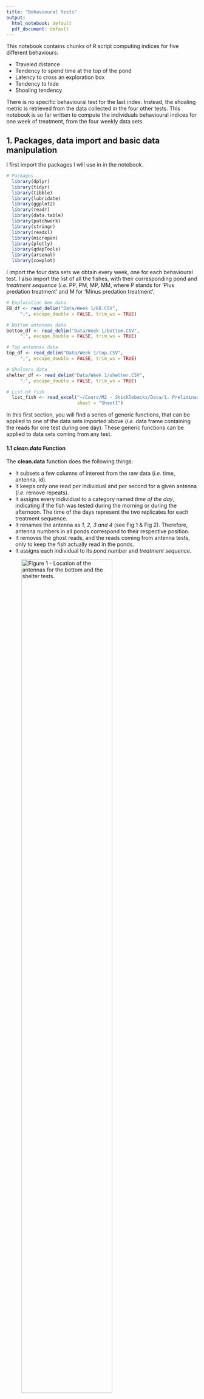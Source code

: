```yaml
---
title: "Behavioural tests"
output:
  html_notebook: default
  pdf_document: default
---
```


This notebook contains chunks of R script computing indices for five different behaviours:

- Traveled distance
- Tendency to spend time at the top of the pond
- Latency to cross an exploration box
- Tendency to hide
- Shoaling tendency

There is no specific behavioural test for the last index. Instead, the shoaling metric is retrieved from the data collected in the four other tests. This notebook is so far written to compute the individuals behavioural indices for one week of treatment, from the four weekly data sets.

## 1. Packages, data import and basic data manipulation

I first import the packages I will use in in the notebook.

```r

# Packages
  library(dplyr)  
  library(tidyr)
  library(tibble)
  library(lubridate)
  library(ggplot2)
  library(readr)
  library(data.table)
  library(patchwork)
  library(stringr)
  library(readxl)
  library(micropan)
  library(plotly)
  library(qdapTools)
  library(arsenal)
  library(cowplot)
```

I import the four data sets we obtain every week, one for each behavioural test. I also import the list of all the fishes, with their corresponding pond and *treatment sequence* (_i.e._ PP, PM, MP, MM, where P stands for 'Plus predation treatment' and M for 'Minus predation treatment'.

```r

# Exploration box data
EB_df <- read_delim("Data/Week 1/EB.CSV", 
     ";", escape_double = FALSE, trim_ws = TRUE)

# Bottom antennas data
bottom_df <- read_delim("Data/Week 1/bottom.CSV", 
     ";", escape_double = FALSE, trim_ws = TRUE)

# Top antennas data
top_df <- read_delim("Data/Week 1/top.CSV", 
     ";", escape_double = FALSE, trim_ws = TRUE)

# Shelters data
shelter_df <- read_delim("Data/Week 1/shelter.CSV", 
     ";", escape_double = FALSE, trim_ws = TRUE)

# List of fish
  list_fish <- read_excel("~/Cours/M2 - Sticklebacks/Data/1. Preliminary tests/4. Week -1/Ben_PITtag_final_grouped_FINAL.xlsx", 
                          sheet = "Sheet1")

```



In this first section, you will find a series of generic functions, that can be applied to one of the data sets imported above (_i.e._ data frame containing the reads for one test during one day). These generic functions can be applied to data sets coming from any test.





#### 1.1 _clean.data_ Function

The **clean.data** function does the following things:

- It subsets a few columns of interest from the raw data (_i.e._ time, antenna, id).
- It keeps only one read per individual and per second for a given antenna (_i.e._ remove repeats).
- It assigns every individual to a category named *time of the day*, indicating if the fish was tested during the morning or during the afternoon. The time of the days represent the two replicates for each treatment sequence.
- It renames the antenna as *1, 2, 3 and 4* (see Fig 1 & Fig 2). Therefore, antenna numbers in all ponds correspond to their respective position.
- It removes the ghost reads, and the reads coming from antenna tests, only to keep the fish actually read in the ponds.
- It assigns each individual to its *pond number* and *treatment sequence*.

![Figure 1 - Location of the antennas for the *bottom* and the *shelter* tests.](C:/Users/benka/OneDrive/Documents/Cours/M2 - Sticklebacks/Meetings/Meeting 7 - Last practical details/Practicalities/Slide8.png){width=75%}

![Figure 2 - Location of the antennas for the *top* and the *EB* tests.](C:/Users/benka/OneDrive/Documents/Cours/M2 - Sticklebacks/Meetings/Meeting 7 - Last practical details/Practicalities/Slide9.png){width=75%}



```r
clean.data <- function(df){

# Defining my variables
  df$Identifier <- as.integer(df$Identifier)
  df$Time <- as.character(df$Time)
  df$Unit.number <- as.integer(df$`Unit number`)
  df$Transponder.code <- as.character(df$`Transponder code`)
  df$Actual_time <- dmy_hms(paste(df$Date,df$Time,sep=" "))

  
  
# I make a new data frame with a subset of the variables of interest here
  new_dataset<-subset(df, select=c(Actual_time, `Unit number`, `Transponder code`))
  names(new_dataset) <- c("time", "antenna", "id")
  new_dataset <- new_dataset  %>% distinct()
 
  
   
# I assign every individual to a group (Morning/Afternoon)
  x = as.POSIXct(strptime(c("090000","121500","190000"),"%H%M%S"),"UTC")
  date(x) <- new_dataset$time[1]

  new_dataset$time_of_day <- case_when(
    between(new_dataset$time,x[1],x[2]) ~"Morning",
    between(new_dataset$time,x[2],x[3]) ~"Afternoon")
  
  
  
# I rename my antennas with a similar notation across ponds (see scheme above)
    new_dataset[new_dataset == 11 | new_dataset == 21 | 
                  new_dataset == 31 | new_dataset == 41] <- 1
    new_dataset[new_dataset == 12 | new_dataset == 22 | 
                  new_dataset == 32 | new_dataset == 42] <- 2
    new_dataset[new_dataset == 13 | new_dataset == 23 | 
                  new_dataset == 33 | new_dataset == 43] <- 3
    new_dataset[new_dataset == 14 | new_dataset == 24 | 
                  new_dataset == 35 | new_dataset == 34 | 
                new_dataset == 44] <- 4
    

# I remove all the reads that do not come from the fish present in the ponds 
# (e.g. ghost reads, test reads). I first identify them:
    ghost_reads <- setdiff(new_dataset$id, list_fish$id)

# I remove all of them from the data frame
    for (i in 1:length(ghost_reads)){
    new_dataset <- new_dataset[!(new_dataset$id == ghost_reads[i]),]
    }

        
    
# I assign every individual to its pond and treatment category
    new_dataset <- merge(new_dataset, list_fish[c(2,8,9)], by = "id")
    new_dataset <- new_dataset[order(as.POSIXct(new_dataset$time)),]
  
  
  return(new_dataset)
  }

```



#### 1.2 _Nb.ind_ Function


Next, I make a small function to obtain, for each clean data frame, the number of individuals in the pond that were read.

- Input = A clean data frame (see _clean.data_ function).
- Output = A data frame containing the number of individuals that were read per pond, and the total number.

```r

Nb.ind <- function(clean_df){
  
# I separate my data set per Pond
  ponds <- split(clean_df, f = clean_df$Pond)

# I define a vector
  ponds_df <- c()
# For each pond...
  for (i in 1:length(ponds)){
    # ... I want to obtain the number of individuals.
    ponds_df[i] <- length(unique(ponds[[i]]$id))
    
  } # end of loop

# I make a data frame with the loop output
  ponds_df <- data.frame(Pond = c(1:8), Nb = ponds_df)
  ponds_df[9,] <- c("Tot", sum(ponds_df$Nb))
    return(ponds_df)
  } # end of function

```


#### 1.3 _miss.ind_ Function


Then, I write another small (very similar) function to obtain the identity of these missing individuals.

- Input = A clean data frame (see _clean.data_ function).
- Output = A data frame containing the individuals that were not read, and their corresponding pond number.

```r

  miss.ind <- function(clean_df){
    
 # I separate my data set per Pond
  ponds <- split(clean_df, f = clean_df$Pond)
  
  # I define a list 
  miss_ind_pond <- list()
  
  
  # For each pond...
  for (i in 1:length(ponds)){
     # I want to obtain the individuals that are in the list of fish and that were not read
     # in the pond.
     miss_ind_pond[[i]] <- setdiff(unique(subset(list_fish$id, list_fish$Pond == i)),
                                  unique(ponds[[i]]$id)
    )
  } # end of loop
  # I obtain a list, each object is a vector containing the id of the missing individuals
  # I make this list a vertical df
    miss_ind_pond <- list2df(miss_ind_pond)
  # I change the order of the columns
    miss_ind_pond <- data.frame(miss_ind_pond$X2, miss_ind_pond$X1)
  # I rename the columns
    names(miss_ind_pond) <- c("Pond", "missing_id")
  
  return(miss_ind_pond)
  }
  
```


Next, I can apply these three generic functions to the different data sets (at the start of the next sections).

---

## 2. Latency to explore the box

An exploration box was introduced in the pond for 2:30 hours. Four different antennas are placed in the box, in a way that we can trace the movements of the fishes when they enter the box (see Figure 3.)

![Figure 3 - Exploration box](C:/Users/benka/OneDrive/Documents/Cours/M2 - Sticklebacks/Photos/Illustrations/Box.png){width=50%}

### 2.1 Data manipulation

I first clean my data set, and look how many fish are missing and what their identity is. I show three data frames: (i) the cleaned data frame, (ii) the number of individuals per pond, (iii) the identity of the missing fish.

```r
  EB_clean_df <- clean.data(EB_df)
  print(EB_clean_df)  
  Nb.ind(EB_clean_df)
  
  EB_missing <- miss.ind(EB_clean_df)
  print(EB_missing)
  
```

Next, I make a data frame with the characteristics of all individuals, even the ones that haven't been read this day. To do so, I use the _Fish list_ imported above. The main advantage of merging the clean data with the 'variables' data frame is to obtain the 'time of day' (i.e. if an individual was tested in the morning or afternoon), even for fish individuals that did not get read by the antennas.

```r
# I merge the clean data frame with the variables data drame
  EB_variables <- merge(list_fish[,c(2, 8, 9)], 
                      unique(EB_clean_df[,c(4,5)]), by = "Pond")
# I remove duplicated rows
  EB_variables <- EB_variables[!duplicated(EB_variables[,c('id')]),]

# I must obtain a value of 200.
  length(unique(EB_variables$id))


```

### 2.2 Latency to explore the box

Now, we want to know how long individuals took to enter the exploration box. To obtain this metric, I need to first define two objects: my starting times (morning/afternoon).

```r
# I define my starting times
  start_morning = as.POSIXct(strptime(c("093000"),"%H%M%S"),"UTC")
  date(start_morning) <- EB_clean_df$time[1]
  
  start_afternoon = as.POSIXct(strptime(c("123000"),"%H%M%S"),"UTC")
  date(start_afternoon) <- EB_clean_df$time[1]
```



Next, I obtain, for each individual, the first read at antenna 2 or 3 (i.e. first time inside the box). In a second step, I calculate the difference between this time and the time at which the box was introduced in the pond. 


```r

EB_list_df_id <- split(EB_clean_df, f = EB_clean_df$id)


#  I define a list
  index <- list()

  # For every individual...
  for (i in 1:length(EB_list_df_id)){
    
## I obtain the first read at antenna 2 or 3
  index[[i]] <- subset(EB_list_df_id[[i]], antenna == 2 | antenna == 3)[1,]
  
  } # end of the loop


# I bind the rows of my list.
  index <- bind_rows(index)

# I remove the columns with NAs and rename my columns
  index <- na.omit(index)
  names(index)[2] <- "time_entering"


# I merge this table with the EB_variables data frame
  EB_output <- merge(index[c("id", "time_entering")], EB_variables, by = "id", all = T)

  

# I obtain the difference between the time of entrance, and the intial time for
# Morning
  EB_output_morning <- subset(EB_output, time_of_day == "Morning") %>%
    mutate(latency_entrance = as.numeric(difftime(time_entering, start_morning, units='m'))
           )

# Afternoon
  EB_output_afternoon <- subset(EB_output, time_of_day == "Afternoon") %>%
    mutate(latency_entrance = as.numeric(difftime(time_entering, start_afternoon, units='m'))
           )

# I join the two
  EB_output <- rbind(EB_output_morning, EB_output_afternoon)

# I give the maximal latency to the individuals that never entered the box
  EB_output <- EB_output %>%
    mutate(latency_entrance = if_else(is.na(latency_entrance), 150, latency_entrance))
  
# Clean the environment
  rm(index)

```


---

### 2.3 Plots

The histogram below shows the distribution of latencies to enter the box. As you can see in the last chunk, fish that did not entirely cross the box received the maximal score.

```r
  
ggplot(data = EB_output, aes(latency_entrance)) +
    geom_histogram(aes(),
                   bins = 20,
                   fill="#6f7b96",
                   colour = "white") +
    labs(x="Latency to explore the box (minutes)", y="Count") +
    theme(axis.ticks.x = element_blank(),
          panel.background = element_rect(fill = "#f7f5f5")) + ggtitle("Latency to explore") + ylim(c(0,45))

  
```

The plots below show the distribution of latency scores per pond and per treatment sequence. 


```r

    ggplot(data = EB_output, aes(x = Treatment_seq, y = latency_entrance, fill = time_of_day)) + 
      geom_violin(position = position_dodge(width = 0.4)) + 
      scale_fill_brewer(palette="Blues") +
      
      # theme_bw() +
      theme(panel.grid.major.y = element_line(colour = "#d4d4d4"),
            panel.grid.major.x = element_blank(),
            panel.grid.minor = element_line(colour = "#e6e6e6"), 
            axis.ticks.y = element_blank(), 
            axis.ticks.x = element_blank(), 
            panel.background = element_blank(),
            axis.line.y = element_line(color = "black")) +
      labs(y = "Latency to explore the box (minutes)", x =" ") +
      scale_y_continuous(expand = c(0, 0), limits = c(0,NA)) + ggtitle("EB") + 
      stat_summary(fun = median, geom="point", size=2, color="black", position = position_dodge(width = 0.4))


    ggplot(data = EB_output, aes(x = Treatment_seq, y = latency_entrance)) + 
      geom_violin(fill = "#e4e3e8",  
      #draw_quantiles = c(0.25, 0.5, 0.75),  alpha = 0.5
      ) + 
      #geom_boxplot(fill = "white", width = 0.07, outlier.alpha = 0.3) +
      theme(panel.grid.major.y = element_line(colour = "#d4d4d4"),
            panel.grid.major.x = element_blank(),
            panel.grid.minor = element_line(colour = "#e6e6e6"), 
            axis.ticks.y = element_blank(), 
            axis.ticks.x = element_blank(), 
            panel.background = element_blank(),
            axis.line.y = element_line(color = "black")) +
      labs(y = "Latency to enter the box (minutes)", x =" ") +
      scale_y_continuous(expand = c(0, 0), limits = c(0,NA)) + ggtitle("EB") + 
      stat_summary(fun = median, geom="point", size=2, color="black")
```


---


## 3. Travelled distance

Here, we are interested in knowing how active are the fish, and how they move between antennas placed at the bottom of the ponds.

### 3.1 Data manipulation


I first clean my data set, and look how many fish are missing and what their identity is. I show three data frames: (i) the cleaned data frame, (ii) the number of individuals per pond, (iii) the identity of the missing fish.

```r

  bottom_clean_df <- clean.data(bottom_df)
  print(bottom_clean_df)
  Nb.ind(bottom_clean_df)
  
  bottom_missing <- miss.ind(bottom_clean_df)
  print(bottom_missing)
  
```


I make a data frame with the characteristics of all individuals, even the ones that haven't been read by the antennas this day.

```r

# I merge the clean data frame with the variables data drame  
  bottom_variables <- merge(list_fish[,c(2, 8, 9)], unique(bottom_clean_df[,c(4,5)]), by = "Pond")

# I remove duplicated rows  
  bottom_variables <- bottom_variables[!duplicated(bottom_variables[,c('id')]),]

# I must obtain a value of 200.  
  nrow(bottom_variables)
  


```


I define the distances between the different antennas, and the sequence of crossing corresponding to these distances.

```r
    # Distances between antennas
    pond.width   <- 1
    pond.length  <- 1.1
    pond.diagonal<- 1.25


    
                #######################
                #                     # 
                #        #   #        #
                #     #        #      #
                #   #  3      4   #   #
                #   #             #   #
                #   #             #   #
                #   #             #   #
                #   #  2      1   #   #
                #     #        #      #
                #       ## ##         #
                #                     #
                #    Central pond     #
                #        below        #
                #                     #
                #######################
 
    
# Sequence of antenna changes corresponding to the distances above   
    seq.width  <- c('12', '21', '34', '43')
    seq.diag <- c('13', '31', '24', '42')
    seq.length  <- c('14', '41', '23', '32')
```

---


### 3.2 _trav.dist_ - A function computing the travelled distance per individual

First, as above, I want to keep the reads corresponding to antenna changes. For each individual, if an individual has been read at the antenna the following way (1, 1, 1, 2, 2, 3), I only keep the first reads for each sequence of identical numvers. The output is, for the example above: 1, 2, 3. 

Second, I compute the traveled distance between these antennas, for every change, and sum them up. At the end, I will obtain a proxy for the distance that a fish has traveled between the antennas during 2:30 hours.


```r
    trav.dist <- function(new_dataset){
    new_dataset <- bottom_clean_df
    # I split my data frame into a list of data frames (one object per individual)
    df_list <- split(new_dataset, f = new_dataset$id)



##  1. OBTAIN THE ANTENNA CHANGE

    # I define 'df_list_red', which will be 'df_list' with only antenna changes
    df_list_red <- list()
    nb_ind <- length(df_list)

    
    # I obtain the output vectors and the associated time
    for (i in 1:nb_ind) {
      changes          <- which(df_list[[i]]$antenna!= lag(df_list[[i]]$antenna))
      antenna          <- c(df_list[[i]]$antenna[1], df_list[[i]]$antenna[changes])
      time             <- c(df_list[[i]]$time[1], df_list[[i]]$time[changes])
      id               <- c(df_list[[i]]$id[1], df_list[[i]]$id[changes])
      df_list_red[[i]] <- data.frame(antenna, time, id)
    }

    
    # I bind the rows of the list (i.e. make it a data frame, as it initially was)
    df2 <- bind_rows(df_list_red)
    df2 <- as_tibble(df2)
    # df2 is basically the initial 'new_dataset' but the repeated reads in an identical 
    # sequence have been eliminated.

    
    # I obtain the number of times each individual was read in two different antennas consecutively
    Changes <- sapply(df_list_red, nrow)
    id <- numeric() # Individual names
    for(i in 1:length(df_list_red)){
      
      id[i] <- df_list_red[[i]][1,3]}

    # I can generate a data frame with number of changes per individual
    df3 <- data.frame(id, Changes)


## 2. DISTANCE TRAVELLED BY EACH INDIVIDUAL

    # A for loop calculating the total distance traveled by each individuals between the antennas it's been read at
    
    # I define my Dist numerical vector
    Dist <- numeric()
    
    for (i in 1:length(df_list_red)){
      # I make three numerical vectors, each for a distance type (i.e. width/length/diagonal)
      # Each element of this vector is the number of times an individual achieved the pattern above
      # E.g. width = c(4, 2, 3, 7) corresponds to an individuals crossing 4 times 11->12, 2 times 12->11,
      # 3 times 13->14 and 7 times 14-13.
      width <- str_count(paste(df_list_red[[i]]$antenna, collapse=""), seq.width)
      length <- str_count(paste(df_list_red[[i]]$antenna, collapse=""), seq.length)
      diagonal <- str_count(paste(df_list_red[[i]]$antenna, collapse=""), seq.diag)

      
      # I obtain the achieved distance per distance type (i.e. width/length/diagonal)
      dist.width <- sum(width)*pond.width
      dist.length <- sum(length)*pond.length
      dist.diagonal <- sum(diagonal)*pond.diagonal
      
      # Total distance
      Dist[i] <- (dist.width + dist.length + dist.diagonal)
    } # end of for loop

    # Total distance travalled by all individuals
    df4 <- cbind(df3, Dist)
    
    return(df4)
    }

```


I run the function and obtain, for every individual, the distance it travelled between all the antennas it's been read at. However, some individuals might not have been read at all. Therefore, I add the individuals that, potentially, haven't been read and indicate their travelled distance as 0.

```r
bottom_output <- trav.dist(bottom_clean_df)

# I check if individuals might have not been recorded at all by the antennas
    non_read_babies <- setdiff(list_fish$id, bottom_output$id)
    non_read_babies <- data.frame(id = non_read_babies, Changes =  0, Dist =  0)
    
# Final df containing the read (and potential non-read) individuals
    bottom_output <- rbind(bottom_output, non_read_babies)
    
# Clean environment
    rm(non_read_babies)
```


For every individual, indicate to what pond and treatment it is associated with.

```r
    
# I assign every individual to its pond and treatment category
    bottom_output <- merge(bottom_variables, bottom_output, by = "id", all = T)

```



---

### 3.3 Plots




```r
ggplot(data = bottom_output, aes(Dist)) +
    geom_histogram(aes(),
                   bins = 20,
                   fill="#6f7b96",
                   colour = "white") +
    labs(x="Travelled distance", y="Count") +
    theme(axis.ticks.x = element_blank(),
          panel.background = element_rect(fill = "#f7f5f5")) + ggtitle("Distance")
```


Violin plots (with mean and SD) showing all treatment sequences and the time of the day:


```r
  # Violin plots for differences between the 8 ponds within a week
      ggplot(data = bottom_output, aes(x = Treatment_seq, y = Dist, fill = time_of_day)) + 
      geom_violin(position = position_dodge(width = 0.4)) + 
      
      #geom_boxplot(width=.1, outlier.alpha = 0.1, 
      #             position = position_dodge(width = 0.4), colour = "black") +
      
      scale_fill_brewer(palette="Blues") +
      
      # theme_bw() +
      theme(panel.grid.major.y = element_line(colour = "#d4d4d4"),
            panel.grid.major.x = element_blank(),
            panel.grid.minor = element_line(colour = "#e6e6e6"), 
            axis.ticks.y = element_blank(), 
            axis.ticks.x = element_blank(), 
            panel.background = element_blank(),
            axis.line.y = element_line(color = "black")) +
      labs(y = "Travelled distance (meters)", x =" ") +
      scale_y_continuous(expand = c(0, 0), limits = c(0,NA)) + ggtitle("Distance") + 
      stat_summary(fun = median, geom="point", size=2, color="black", position = position_dodge(width = 0.4))


    ggplot(data = bottom_output, aes(x = Treatment_seq, y = Dist)) + 
      geom_violin(fill = "#e4e3e8") + 
      #geom_boxplot(fill = "white", width = 0.1, outlier.alpha = 0.3) +
      theme(panel.grid.major.y = element_line(colour = "#d4d4d4"),
            panel.grid.major.x = element_blank(),
            panel.grid.minor = element_line(colour = "#e6e6e6"), 
            axis.ticks.y = element_blank(), 
            axis.ticks.x = element_blank(), 
            panel.background = element_blank(),
            axis.line.y = element_line(color = "black")) +
      labs(y = "Travelled distance (meters)", x =" ") +
      scale_y_continuous(expand = c(0, 0), limits = c(0,NA)) + ggtitle("Distance") + 
      stat_summary(fun = median, geom="point", size=2, color="black")
```




## 4. Tendency to hide
### 4.1 Data manipulation

I first clean my data and check who's missing.

```r
  shelter_clean_df <- clean.data(shelter_df)
  print(shelter_clean_df)
  Nb.ind(shelter_clean_df)
  
  shelter_missing <- miss.ind(shelter_clean_df)
  print(shelter_missing)
  
# I split my dataframe into a list of dataframes (one object per individual)
   shelter_list_df_id <- split(shelter_clean_df, f = shelter_clean_df$id)

   
```

### 4.2 Duration spent at each antenna

Next, I make a data frame with the characteristics of all individuals, even the ones that haven't been read by the antennas this day. To do so, I use the Fish list imported above.

```r
shelter_variables <- merge(list_fish[,c(2, 8, 9)], 
                      unique(shelter_clean_df[,c(4,5)]), by = "Pond")


shelter_variables <- shelter_variables[!duplicated(shelter_variables[,c('id')]),]

```

Then, I simply want to obtain the number of reads per fish. As only one read per individual is kept per second, this will be an approximation for duration spent read by the antennas.

```r
# I define the objects
  nreads <- c()
  ids <- character()
# For each individual...
  for (i in 1:length(shelter_list_df_id)){
    # ...I obtain its name...
    ids[i] <- shelter_list_df_id[[i]]$id[1]
    # ... and its number of reads.
    nreads[i] <- nrow(shelter_list_df_id[[i]])
    
    } # end of for loop
  
# I merge these two vectors together
shelter_output <- data.frame(id = ids, nb = nreads)

# and clean my environment
rm(ids, nreads, shelter_list_df_id)


```



For every individual, I indicate to what pond and treatment it is associated with.

```r
    

# I assign every individual to its pond and treatment category
    shelter_output <- merge(shelter_variables, shelter_output, by = "id", all = T)
    shelter_output[is.na(shelter_output)] <- 0    
    shelter_output$duration_shelter <- shelter_output$nb/60


```



### 4.3 Plots


```r
ggplot(data = shelter_output, aes(duration_shelter)) +
    geom_histogram(aes(),
                   bins = 20,
                   fill="#6f7b96",
                   colour = "white") +
    labs(x="Duration spent hiding", y="Count") +
    theme(axis.ticks.x = element_blank(),
          panel.background = element_rect(fill = "#f7f5f5"))  + ggtitle("Hiding")
```



```r
 
 # Violin plots for differences between the 8 ponds within a week
ggplot(data = shelter_output, aes(x = Treatment_seq, y = duration_shelter, fill = time_of_day)) + 
      geom_violin(position = position_dodge(width = 0.4)) + 
      
      #geom_boxplot(width=.1, outlier.alpha = 0.1, 
      #             position = position_dodge(width = 0.4), colour = "black") +
      
      scale_fill_brewer(palette="Blues") +
      
      # theme_bw() +
      theme(panel.grid.major.y = element_line(colour = "#d4d4d4"),
            panel.grid.major.x = element_blank(),
            panel.grid.minor = element_line(colour = "#e6e6e6"), 
            axis.ticks.y = element_blank(), 
            axis.ticks.x = element_blank(), 
            panel.background = element_blank(),
            axis.line.y = element_line(color = "black")) +
      labs(y = "Time spent hidin (minutes)", x =" ") +
      scale_y_continuous(expand = c(0, 0), limits = c(0,NA)) + ggtitle("Hiding") + 
      stat_summary(fun = median, geom="point", size=2, color="black", position = position_dodge(width = 0.4))



    ggplot(data = shelter_output, aes(x = Treatment_seq, y = duration_shelter)) +
      geom_violin(fill = "#e4e3e8") + 
      #geom_boxplot(fill = "white", width = 0.1, outlier.alpha = 0.3,) +
      theme(panel.grid.major.y = element_line(colour = "#d4d4d4"),
            panel.grid.major.x = element_blank(),
            panel.grid.minor = element_line(colour = "#e6e6e6"), 
            axis.ticks.y = element_blank(), 
            axis.ticks.x = element_blank(), 
            panel.background = element_blank(),
            axis.line.y = element_line(color = "black")) +
      labs(y = "Time spent hiding (minutes)", x =" ") +
      scale_y_continuous(expand = c(0, 0))  + ggtitle("Hiding") + 
      stat_summary(fun = median, geom="point", size=2, color="black")
    
    
```

---


## 5. Time spent at the top of the water column

### 5.1 Data manipulation

I first clean my data and check who's missing.

```r
  top_clean_df <- clean.data(top_df)
  print(top_clean_df)
  Nb.ind(top_clean_df)
  
  top_missing <- miss.ind(top_clean_df)
  print(top_missing)
  
# I split my dataframe into a list of dataframes (one object per individual)
   Top_list_df_id <- split(top_clean_df, f = top_clean_df$id)

   
```

### 5.2 Duration spent at each antenna

Next, I make a data frame with the characteristics of all individuals, even the ones that haven't been read by the antennas this day. As there are some ponds in which no fish were read for the 'Top' test, I manually enter which ponds were tested during the morning and during the afternoon. 

```r
top_schedule <- data.frame(Pond = c(4, 2, 5, 6,  # Morning ponds
                                    1, 3, 7, 8), # Afternoon ponds
                          
                           time_of_day = c("Morning",  "Morning", "Morning", "Morning",
                                          "Afternoon", "Afternoon", "Afternoon", "Afternoon"))

top_variables <- merge(list_fish[,c(2, 8, 9)], 
                      top_schedule, by = "Pond")


top_variables <- top_variables[!duplicated(top_variables[,c('id')]),]

```


```r


# I define the objects
  nreads <- c()
  ids <- character()
  
# For each individual...  
  for (i in 1:length(Top_list_df_id)){
    # ...I obtain its name...
    ids[i] <- Top_list_df_id[[i]]$id[1]
    # ... and its number of reads.    
    nreads[i] <- nrow(Top_list_df_id[[i]])
  }# end of for loop

# I merge these two vectors together
  top_output <- data.frame(id = ids, nb = nreads)

# and clean my environment
  rm(ids, nreads, Top_list_df_id, top_schedule)
  

```


I indicate, for every individual, to what pond and treatment it is associated with.

```r
    

# I assign every individual to its pond and treatment category
    top_output <- merge(top_output, top_variables, by = "id", all = T)
    top_output[is.na(top_output)] <- 0    
    top_output$duration_top <- top_output$nb/60


```


### 5.3 Plots



```r
ggplot(data = top_output, aes(duration_top)) +
    geom_histogram(aes(),
                   bins = 15,
                   fill="#6f7b96",
                   colour = "white") +
    labs(x="Duration spent at the top", y="Count") +
    theme(axis.ticks.x = element_blank(),
          panel.background = element_rect(fill = "#f7f5f5")) + ggtitle("Top")
```



```r
 
 # Violin plots for differences between the 8 ponds within a week

    ggplot(data = top_output, aes(x = Treatment_seq, y = duration_top)) +
      geom_violin(fill = "#e4e3e8") + 
      #geom_boxplot(fill = "white", width = 0.1, outlier.alpha = 0.3,) +
      theme(panel.grid.major.y = element_line(colour = "#d4d4d4"),
            panel.grid.major.x = element_blank(),
            panel.grid.minor = element_line(colour = "#e6e6e6"), 
            axis.ticks.y = element_blank(), 
            axis.ticks.x = element_blank(), 
            panel.background = element_blank(),
            axis.line.y = element_line(color = "black")) +
      labs(y = "Time spent at the top (minutes)", x =" ") +
      scale_y_continuous(expand = c(0, 0))  + ggtitle("Top") + 
      stat_summary(fun = median, geom="point", size=2, color="black")
    
```


## 5. Shoaling index


I want to obtain the proportion of time that each individual spends with at least one conspecific, as a proxy for shoaling/social tendency. To do so, I first wish to know how many times each individual was read at the same time than at least another fish at a certain antenna (hereafter named *accompanied reads*, or *AR*). Then, I simply divide this number by the total number of reads.

To reach this goal, I write two functions:

### 5.1 _shoaling.index.pond_ Function

This function has, as an:

- Input n°1 = A clean data frame containing all the reads (for a certain test) at one pond.
- Input n°2 = The variables of all the fish present in this pond.
- Output = A data frame containing all the individuals (and not only the ones that were read) of this pond, and for each of them, their number of accompanied reads, and their total number of reads.

```r



shoaling.index.pond <- function(clean_df_pond, df_variables){
  
  #clean_df_pond <- subset(bottom_clean_df, Pond == 1)
  #df_variables <- subset(bottom_variables, Pond == 1)
  
  # If an individual has been read at the top in this pond
  if (nrow(clean_df_pond != 0)){
  
  # I split my data frame into a list of dataframes (one object per individual)
  clean_df_2 <- split(clean_df_pond, f = clean_df_pond$antenna)
  
  # I define a list
  accompanied_reads <- list()
  
  # For each antenna...
  for (i in 1:length(clean_df_2)){
    # If an individual has been read in this antenna
    if (nrow(clean_df_2[[i]] != 0)){
        
    # I subset all the time points for which more than 1 individuals were read at one antenna
    accompanied_reads[[i]] <-  clean_df_2[[i]] %>% group_by(time) %>% filter(n() > 1)
    
    # I count the number of accompanied reads per individual
    accompanied_reads[[i]] <- accompanied_reads[[i]] %>% group_by(id) %>% add_tally()
    # I remove duplicated rows
    accompanied_reads[[i]] <- accompanied_reads[[i]][!duplicated(accompanied_reads[[i]][,c('id')]),]
    }
    }
  
  
  # I bind the rows of the list of dataframes
  accompanied_reads <- bind_rows(accompanied_reads)
  
  # I keep the total number of accompanied reads in all antennas
  accompanied_reads <- accompanied_reads %>%
    group_by(id) %>%
    mutate(tot_acc_reads = sum(n))
  
  
  
  # I remove the 'n' column, useless now
  accompanied_reads <- accompanied_reads[,- c(7)]
  # I remove duplicated rows
  accompanied_reads <- accompanied_reads[!duplicated(accompanied_reads[,c('id')]),]
  
  # Now, I want to take into account the total number of reads of each individual as well
  clean_df_pond <- clean_df_pond %>% group_by(id) %>% add_tally()
  clean_df_pond <- clean_df_pond[!duplicated(clean_df_pond[,c('id')]),]
  clean_df_pond <- merge(df_variables, clean_df_pond[c("id", "n")], by = "id", all = T)
  clean_df_pond[is.na(clean_df_pond)] <- 0
  
  # I add them to the data frame with the accompanied reads
  accompanied_reads <- merge(clean_df_pond[c("id", "Pond", "time_of_day", "Treatment_seq", "n")], 
                             accompanied_reads[c("id", "tot_acc_reads")], by = "id", all = T) 
  names(accompanied_reads)[5] <- "tot_reads"
  accompanied_reads[is.na(accompanied_reads)] <- 0
  return(accompanied_reads)
  
  } # end of the first 'if'
  
} # end of function

```


### 5.2 _shoaling.index._ Function

This function is using the function just above, but for an entire dataset, and not just one pond.

- Input n°1 = A clean data frame containing all the reads (for a certain test) at *all* pond.
- Input n°2 = The variables of *all the fish*.
- Output = A data frame containing all the individuals (and not only the ones that were read), and for each of them, their number of accompanied reads, their total number of reads, and the accompanied reads divided by the total reads, (_i.e._ shoaling index).


```r

  # Example data frames
  #clean_df <- bottom_clean_df
  #variables_df <- bottom_variables


shoaling.index <- function(clean_df, variables_df){
# I define my objects
  variables_per_pond <- list()
  clean_df_list <- list()
  list <- list()
  
  # For each Pond
  for (i in 1:8){
    # I split my data frame per pond
    clean_df_list[[i]] <- subset(clean_df, Pond == i)
    # I split my variable df by pond
    variables_per_pond[[i]] <- subset(variables_df, Pond == i)
    
    # If fish were read at this pond...
    if (nrow(clean_df_list[[i]]) != 0){
    
    # ... Then apply the function defined above, and obtain the reads 
    # and accompanied reads per individual. 
    list[[i]] <- shoaling.index.pond(clean_df_list[[i]], variables_per_pond[[i]])  
    } 
    
    # If however no fish was read in this pond
    if (nrow(clean_df_list[[i]]) == 0){
    # Then my data frame has 0s for total number of reads and accompanied reads
    list[[i]] <- data.frame(variables_per_pond[[i]], tot_reads = 0, tot_acc_reads = 0)
    } 
  }
  
  # I bind the rows of my list, and obtain a long data frame
  Shoaling_index <- bind_rows(list)
  # I create my Shoaling index by dividing acc. reads by tot. reads.
  Shoaling_index$shoaling <- Shoaling_index$tot_acc_reads/Shoaling_index$tot_reads
  # My NAs = 0
  Shoaling_index[is.na(Shoaling_index)] <- 0
  
  
  
  return(Shoaling_index)
  }
  

```


I apply the function to the cleaned data sets, and assemble them as ggplot-friendly vertical table.

```r

  shoaling_EB <- shoaling.index(EB_clean_df, EB_variables)
  shoaling_EB$test <- "EB"
  
  shoaling_bottom <- shoaling.index(bottom_clean_df, bottom_variables)
  shoaling_bottom$test <- "bottom"
  
  shoaling_top <- shoaling.index(top_clean_df, top_variables)
  shoaling_top$test <- "top"
  
  shoaling_shelters <- shoaling.index(shelter_clean_df, shelter_variables)
  shoaling_shelters$test <- "shelter"
  
  shoaling_vertical <- rbind(shoaling_EB, shoaling_bottom,
                      shoaling_top, shoaling_shelters)
  

```


Then, I spread sum the reads (accompanied and total) together using _dplyr_, to give a global shoaling index (_i.e._ proportion of time spent with at least one conspecific, across tests).

```r
  
  # I depart from the shoaling_vertical df
  shoaling_output <- shoaling_vertical %>% 
  # I group by individuals
  group_by(id) %>% 
  # I create a new column with the sum of total and acc reads  
  mutate(tot_reads = sum(tot_reads), tot_acc_reads = sum(tot_acc_reads)) %>% 
  # I remove repeats  
  distinct(id, .keep_all = TRUE)

  # I make the shoaling index columns based on the number of reads across tests
  shoaling_output$shoaling <- shoaling_output$tot_acc_reads/shoaling_output$tot_reads
  
```




```r

ggplot(data = shoaling_vertical, aes(shoaling)) +
    geom_histogram(aes(),
                   bins = 20,
                   fill="#6f7b96",
                   colour = "white") +
    labs(x="Proportion of a time with at least one conspecific", y="Count") +
    theme(axis.ticks.x = element_blank(),
          axis.ticks.y = element_blank(),
          panel.background = element_rect(fill = "#f7f5f5"),
          strip.background = element_rect(colour="white", fill="white")) +
  xlim(c(0,0.5)) +
  ylim(c(0,65)) + facet_wrap(~ test)




```




I plot the distribution of shoaling index across tests:

```r
  
ggplot(data = shoaling_output, aes(shoaling)) +
    geom_histogram(aes(),
                   bins = 25,
                   fill="#6f7b96",
                   colour = "white") +
    labs(x="Proportion of a time spent with at least one conspecific", y="Count") +
    theme(axis.ticks.x = element_blank(),
          panel.background = element_rect(fill = "#f7f5f5")) +
  xlim(c(0,0.35)) +
  ylim(c(0,50)) + ggtitle("Shoaling tendency across tests")

```

### 5.3 Plots




```r

 # Violin plots for differences between the 8 ponds within a week
ggplot(data = shoaling_output, aes(x = Treatment_seq, y = shoaling, fill = time_of_day)) + 
      geom_violin(position = position_dodge(width = 0.5)) + 
      
      #geom_boxplot(width=.1, outlier.alpha = 0.1, 
      #             position = position_dodge(width = 0.4), colour = "black") +
      
      scale_fill_brewer(palette="Blues") +
      
      # theme_bw() +
      theme(panel.grid.major.y = element_line(colour = "#d4d4d4"),
            panel.grid.major.x = element_blank(),
            panel.grid.minor = element_line(colour = "#e6e6e6"), 
            axis.ticks.y = element_blank(), 
            axis.ticks.x = element_blank(), 
            panel.background = element_blank(),
            axis.line.y = element_line(color = "black")) +
      labs(y = "Time spent hidin (minutes)", x =" ") +
      scale_y_continuous(expand = c(0, 0), limits = c(0,NA)) + ggtitle("Hiding") + 
      stat_summary(fun = median, geom="point", size=2, color="black", position = position_dodge(width = 0.5))



ggplot(data = shoaling_output, aes(x = Treatment_seq, y = shoaling)) +
      geom_violin(fill = "#e4e3e8") + 
      #geom_boxplot(fill = "white", width = 0.1, outlier.alpha = 0.3,) +
      theme(panel.grid.major.y = element_line(colour = "#d4d4d4"),
            panel.grid.major.x = element_blank(),
            panel.grid.minor = element_line(colour = "#e6e6e6"), 
            axis.ticks.y = element_blank(), 
            axis.ticks.x = element_blank(), 
            panel.background = element_blank(),
            axis.line.y = element_line(color = "black")) +
      labs(y = "Proportion of time with conspecific", x =" ") +
      scale_y_continuous(expand = c(0, 0), limits = c(0,NA)) + ggtitle("Shoaling") + 
      stat_summary(fun = median, geom="point", size=2, color="black")


```


---

## 6. Summary of the week

I can first look at the individuals that were never read during the whole week. These individuals could have died, lost their tag, or their tags might be les/non functional. 


```r

# I obtain the name id of the fish that were read in none of the tests
  week1_miss_ind <- Reduce(intersect, list(EB_missing$missing_id,
                       bottom_missing$missing_id,
                       shelter_missing$missing_id,
                       top_missing$missing_id))

# I make it a one column data frame
  week1_miss_ind <- data.frame(id = week1_miss_ind)
# I assign the individuals to their pond
  week1_miss_ind <- merge(week1_miss_ind, list_fish[,c("id", "Pond")], by = "id", all = F)
  print(week1_miss_ind)
```


```r


week1_df <- tibble(EB_output[c("id", "Treatment_seq", "Pond", "latency_entrance")],
                    bottom_output[c("Dist")],
                    shelter_output[c("duration_shelter")],
                    top_output[c("duration_top")],
                    shoaling_output[c("shoaling")])





```

```r
ggplot(data = week1_df, aes(x = duration_shelter, y = duration_top)) +
  geom_point(alpha = 0.5) + theme_cowplot()
  #coord_cartesian(xlim = c(0, 100))
  #geom_smooth(colour = "gray")


```



```r

```

```r

```

```r

```



